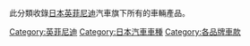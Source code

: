 {{Commonscat|Infiniti vehicles}}
此分類收錄[[日本|日本]][[英菲尼迪|英菲尼迪]]汽車旗下所有的車輛產品。

[[Category:英菲尼迪|Category:英菲尼迪]]
[[Category:日本汽車車種|Category:日本汽車車種]]
[[Category:各品牌車款|Category:各品牌車款]]